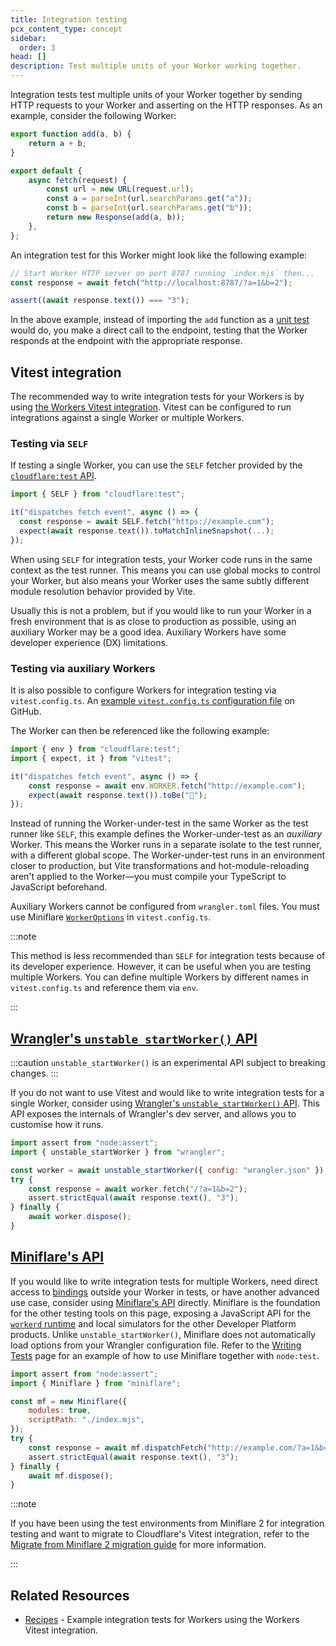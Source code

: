 ```yaml
---
title: Integration testing
pcx_content_type: concept
sidebar:
  order: 3
head: []
description: Test multiple units of your Worker working together.
---
```



Integration tests test multiple units of your Worker together by sending HTTP requests to your Worker and asserting on the HTTP responses. As an example, consider the following Worker:

```js
export function add(a, b) {
	return a + b;
}

export default {
	async fetch(request) {
		const url = new URL(request.url);
		const a = parseInt(url.searchParams.get("a"));
		const b = parseInt(url.searchParams.get("b"));
		return new Response(add(a, b));
	},
};
```

An integration test for this Worker might look like the following example:

```js
// Start Worker HTTP server on port 8787 running `index.mjs` then...
const response = await fetch("http://localhost:8787/?a=1&b=2");

assert((await response.text()) === "3");
```

In the above example, instead of importing the `add` function as a [unit test](/workers/testing/unit-testing/) would do, you make a direct call to the endpoint, testing that the Worker responds at the endpoint with the appropriate response.

## Vitest integration

The recommended way to write integration tests for your Workers is by using [the Workers Vitest integration](/workers/testing/vitest-integration/get-started/). Vitest can be configured to run integrations against a single Worker or multiple Workers.

### Testing via `SELF`

If testing a single Worker, you can use the `SELF` fetcher provided by the [`cloudflare:test` API](/workers/testing/vitest-integration/test-apis/).

```js
import { SELF } from "cloudflare:test";

it("dispatches fetch event", async () => {
  const response = await SELF.fetch("https://example.com");
  expect(await response.text()).toMatchInlineSnapshot(...);
});
```

When using `SELF` for integration tests, your Worker code runs in the same context as the test runner. This means you can use global mocks to control your Worker, but also means your Worker uses the same subtly different module resolution behavior provided by Vite.

Usually this is not a problem, but if you would like to run your Worker in a fresh environment that is as close to production as possible, using an auxiliary Worker may be a good idea. Auxiliary Workers have some developer experience (DX) limitations.

### Testing via auxiliary Workers

It is also possible to configure Workers for integration testing via `vitest.config.ts`. An [example `vitest.config.ts` configuration file](https://github.com/cloudflare/workers-sdk/blob/main/fixtures/vitest-pool-workers-examples/basics-integration-auxiliary/vitest.config.ts) on GitHub.

The Worker can then be referenced like the following example:

```js
import { env } from "cloudflare:test";
import { expect, it } from "vitest";

it("dispatches fetch event", async () => {
	const response = await env.WORKER.fetch("http://example.com");
	expect(await response.text()).toBe("👋");
});
```

Instead of running the Worker-under-test in the same Worker as the test runner like `SELF`, this example defines the Worker-under-test as an _auxiliary_ Worker. This means the Worker runs in a separate isolate to the test runner, with a different global scope. The Worker-under-test runs in an environment closer to production, but Vite transformations and hot-module-reloading aren't applied to the Worker—you must compile your TypeScript to JavaScript beforehand.

Auxiliary Workers cannot be configured from `wrangler.toml` files. You must use Miniflare [`WorkerOptions`](https://github.com/cloudflare/workers-sdk/tree/main/packages/miniflare#interface-workeroptions) in `vitest.config.ts`.

:::note

This method is less recommended than `SELF` for integration tests because of its developer experience. However, it can be useful when you are testing multiple Workers. You can define multiple Workers by different names in `vitest.config.ts` and reference them via `env`.

:::

## [Wrangler's `unstable_startWorker()` API](/workers/wrangler/api/#unstable_startworker)

:::caution
`unstable_startWorker()` is an experimental API subject to breaking changes.
:::

If you do not want to use Vitest and would like to write integration tests for a single Worker, consider using [Wrangler's `unstable_startWorker()` API](/workers/wrangler/api/#unstable_startworker). This API exposes the internals of Wrangler's dev server, and allows you to customise how it runs.

```js
import assert from "node:assert";
import { unstable_startWorker } from "wrangler";

const worker = await unstable_startWorker({ config: "wrangler.json" });
try {
	const response = await worker.fetch("/?a=1&b=2");
	assert.strictEqual(await response.text(), "3");
} finally {
	await worker.dispose();
}
```

## [Miniflare's API](/workers/testing/miniflare/writing-tests/)

If you would like to write integration tests for multiple Workers, need direct access to [bindings](/workers/runtime-apis/bindings/) outside your Worker in tests, or have another advanced use case, consider using [Miniflare's API](/workers/testing/miniflare) directly. Miniflare is the foundation for the other testing tools on this page, exposing a JavaScript API for the [`workerd` runtime](https://github.com/cloudflare/workerd) and local simulators for the other Developer Platform products. Unlike `unstable_startWorker()`, Miniflare does not automatically load options from your Wrangler configuration file. Refer to the [Writing Tests](/workers/testing/miniflare/writing-tests/) page for an example of how to use Miniflare together with `node:test`.

```js
import assert from "node:assert";
import { Miniflare } from "miniflare";

const mf = new Miniflare({
	modules: true,
	scriptPath: "./index.mjs",
});
try {
	const response = await mf.dispatchFetch("http://example.com/?a=1&b=2");
	assert.strictEqual(await response.text(), "3");
} finally {
	await mf.dispose();
}
```

:::note

If you have been using the test environments from Miniflare 2 for integration testing and want to migrate to Cloudflare's Vitest integration, refer to the [Migrate from Miniflare 2 migration guide](/workers/testing/vitest-integration/get-started/migrate-from-miniflare-2/) for more information.

:::

<Render file="testing-pages-functions" product="workers" />

## Related Resources

- [Recipes](/workers/testing/vitest-integration/recipes/) - Example integration tests for Workers using the Workers Vitest integration.
